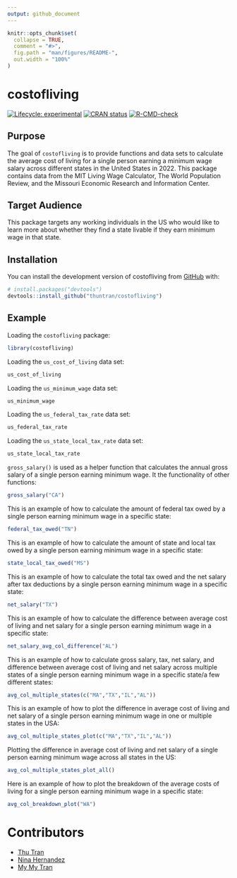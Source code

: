 ```yaml
---
output: github_document
---
```


<!-- README.md is generated from README.Rmd. Please edit that file -->

```r
knitr::opts_chunk$set(
  collapse = TRUE,
  comment = "#>",
  fig.path = "man/figures/README-",
  out.width = "100%"
)
```

# costofliving

<!-- badges: start -->
[![Lifecycle: experimental](https://img.shields.io/badge/lifecycle-experimental-orange.svg)](https://lifecycle.r-lib.org/articles/stages.html#experimental)
[![CRAN status](https://www.r-pkg.org/badges/version/myspotify)](https://CRAN.R-project.org/package=costofliving)
[![R-CMD-check](https://github.com/thuntran/costofliving/actions/workflows/R-CMD-check.yaml/badge.svg)](https://github.com/thuntran/costofliving/actions/workflows/R-CMD-check.yaml)
<!-- badges: end -->

## Purpose

The goal of `costofliving` is to provide functions and data sets to calculate the average cost of living for a single person earning a minimum wage salary across different states in the United States in 2022. This package contains data from the MIT Living Wage Calculator, The World Population Review, and the Missouri Economic Research and Information Center.

## Target Audience

This package targets any working individuals in the US who would like to learn more about whether they find a state livable if they earn minimum wage in that state.


## Installation

You can install the development version of costofliving from [GitHub](https://github.com/) with:

``` r
# install.packages("devtools")
devtools::install_github("thuntran/costofliving")
```

## Example

Loading the `costofliving` package:

```r
library(costofliving)
```

Loading the `us_cost_of_living` data set:

```r
us_cost_of_living
```

Loading the `us_minimum_wage` data set:

```r
us_minimum_wage
```

Loading the `us_federal_tax_rate` data set:

```r
us_federal_tax_rate
```

Loading the `us_state_local_tax_rate` data set:

```r
us_state_local_tax_rate
```

`gross_salary()` is used as a helper function that calculates the annual gross salary of a single person earning minimum wage. It the functionality of other functions:

```r
gross_salary("CA")
```

This is an example of how to calculate the amount of federal tax owed by a single person earning minimum wage in a specific state:

```r
federal_tax_owed("TN")
```

This is an example of how to calculate the amount of state and local tax owed by a single person earning minimum wage in a specific state:

```r
state_local_tax_owed("MS")
```

This is an example of how to calculate the total tax owed and the net salary after tax deductions by a single person earning minimum wage in a specific state:

```r
net_salary("TX")
```

This is an example of how to calculate the difference between average cost of living and net salary for a single person earning minimum wage in a specific state:

```r
net_salary_avg_col_difference("AL")
```

This is an example of how to calculate gross salary, tax, net salary, and difference between average cost of living and net salary across multiple states of a single person earning minimum wage in a specific state/a few different states:

```r
avg_col_multiple_states(c("MA","TX","IL","AL"))
```

This is an example of how to plot the difference in average cost of living and net salary of a single person earning minimum wage in one or multiple states in the USA:

```r
avg_col_multiple_states_plot(c("MA","TX","IL","AL"))
```

Plotting the difference in average cost of living and net salary of a single person earning minimum wage across all states in the US:

```r
avg_col_multiple_states_plot_all()
```

Here is an example of how to plot the breakdown of the average costs of living for a single person earning minimum wage in a specific state:

```r
avg_col_breakdown_plot("WA")
```

# Contributors

- [Thu Tran](https://github.com/thuntran)
- [Nina Hernandez](http://github.com/nhernandez3)
- [My My Tran](http://github.com/puppehmama)


